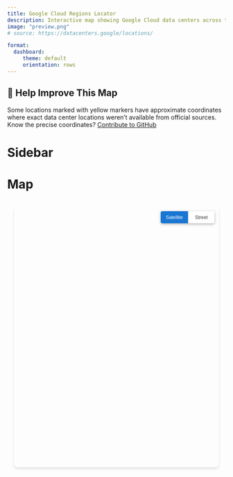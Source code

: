 ```yaml
---
title: Google Cloud Regions Locator
description: Interactive map showing Google Cloud data centers across the globe
image: "preview.png"
# source: https://datacenters.google/locations/

format:
  dashboard:
     theme: default
     orientation: rows
---
```


::: {.callout-warning}
## 🤝 Help Improve This Map

Some locations marked with yellow markers have approximate coordinates where exact data center locations weren't available from official sources. Know the precise coordinates? [Contribute to GitHub](https://github.com/max-ostapenko/website-source/blob/main/src/static/data/gcp-regions.json){target="_blank"}
:::

# Sidebar {.sidebar width=20%}
```{=html}
<style>
    /* Override dashboard default sidebar styling */
    .quarto-dashboard .sidebar {
        background-color: #ffffff !important;
    }


    /* Region item styling */
    .region-item {
        cursor: pointer;
        padding: 12px 16px;
        border-radius: 8px;
        margin-bottom: 4px;
        transition: background-color 0.15s cubic-bezier(0.4, 0.0, 0.2, 1), box-shadow 0.15s cubic-bezier(0.4, 0.0, 0.2, 1);
        display: flex;
        align-items: center;
        justify-content: space-between;
        background-color: transparent;
        border: none;
        position: relative;
    }

    .region-item:hover {
        background-color: rgba(0, 0, 0, 0.04);
        border-radius: 8px;
    }

    .region-item.active {
        background-color: rgba(25, 118, 210, 0.12);
        color: #1976d2;
    }

    .region-item.active .region-text-main,
    .region-item.active .region-text-sub {
        color: #1976d2;
    }

    .region-item.approximate {
        opacity: 0.8;
    }

    /* Continent sections */
    .continent-header {
        margin-bottom: 8px;
        margin-top: 24px;
        cursor: pointer;
        user-select: none;
    }

    .continent-header:first-child {
        margin-top: 16px;
    }

    .continent-title {
        font-size: 14px;
        font-weight: 500;
        color: rgba(0, 0, 0, 0.6);
        text-transform: uppercase;
        letter-spacing: 0.1em;
        margin-bottom: 8px;
        padding: 12px 16px 8px 16px;
        border-radius: 4px;
        transition: background-color 0.15s ease;
        display: flex;
        align-items: center;
        justify-content: space-between;
    }

    .continent-title:hover {
        background-color: rgba(0, 0, 0, 0.04);
    }

    .continent-toggle {
        font-size: 12px;
        color: rgba(0, 0, 0, 0.4);
        transition: transform 0.2s ease;
        line-height: 1;
    }

    .continent-toggle.expanded {
        transform: rotate(90deg);
    }

    .continent-regions {
        max-height: 0;
        overflow: hidden;
        transition: max-height 0.3s cubic-bezier(0.4, 0.0, 0.2, 1);
    }

    .continent-regions.expanded {
        max-height: 1000px;
    }

    .region-text-main {
        font-weight: 500;
        font-size: 14px;
        color: rgba(0, 0, 0, 0.87);
        margin: 0;
        line-height: 1.2;
    }

    .region-text-sub {
        font-size: 12px;
        color: rgba(0, 0, 0, 0.6);
        margin: 2px 0 0 0;
        line-height: 1.2;
    }

    .region-actions {
        display: flex;
        align-items: center;
        gap: 8px;
        opacity: 0.7;
        transition: opacity 0.15s ease;
    }

    .region-item:hover .region-actions,
    .region-item.active .region-actions {
        opacity: 1;
    }

    .region-marker {
        width: 12px;
        height: 12px;
        border-radius: 50%;
        border: 2px solid #ffffff;
        box-shadow: 0 1px 3px rgba(0, 0, 0, 0.3);
        position: relative;
    }

    .region-marker.precise {
        background-color: #34a853;
    }

    .region-marker.approximate {
        background-color: #fbbc04;
    }

    .copy-link-btn {
        background: none;
        border: none;
        cursor: pointer;
        font-size: 16px;
        padding: 4px;
        border-radius: 4px;
        transition: all 0.15s ease;
        color: rgba(0, 0, 0, 0.54);
        line-height: 1;
        opacity: 0;
        transform: scale(0.9);
    }

    .region-item:hover .copy-link-btn,
    .region-item.active .copy-link-btn {
        opacity: 1;
        transform: scale(1);
    }

    .copy-link-btn:hover {
        background-color: rgba(0, 0, 0, 0.04);
        color: rgba(0, 0, 0, 0.87);
    }

    .region-item.active .copy-link-btn {
        color: #1976d2;
    }

    .region-item.active .copy-link-btn:hover {
        background-color: rgba(25, 118, 210, 0.08);
    }
</style>
<div id="region-list">
    <!-- Region items will be loaded here by JavaScript -->
</div>
```

# Map {.fill}
```{=html}
<!-- Leaflet CSS and JS -->
<link rel="stylesheet" href="https://unpkg.com/leaflet@1.9.4/dist/leaflet.css" />
<script src="https://unpkg.com/leaflet@1.9.4/dist/leaflet.js"></script>
<style>
    /* Map styling */
    /* NOTE: Outer dashboard page keeps id="map" (required by Quarto tab system). The actual Leaflet container uses id="leaflet-map" to avoid duplicate IDs. */
    #leaflet-map {
        height: 600px;
        width: 100%;
        border-radius: 0.5rem;
        box-shadow: 0 4px 6px rgba(0, 0, 0, 0.1);
        position: relative;
        z-index: 1;
    }

    .map-container {
        height: 100%;
        display: flex;
        flex-direction: column;
        padding: 1rem;
        position: relative;
    }

    .map-container #leaflet-map {
        flex: 1;
        min-height: 600px;
        position: relative;
    }

    /* Google Maps style floating controls */
    .map-controls {
        position: absolute;
        top: 10px;
        right: 10px;
        z-index: 2000;
        background: white;
        border-radius: 4px;
        box-shadow: 0 2px 6px rgba(0,0,0,0.3);
        overflow: hidden;
        display: flex;
        flex-direction: row;
        pointer-events: auto;
    }

    .map-btn {
        padding: 8px 12px;
        font-size: 11px;
        font-weight: 500;
        border: none;
        cursor: pointer;
        transition: all 0.2s ease;
        text-align: center;
        background: white;
        color: #333;
        border-right: 1px solid #e0e0e0;
        min-width: 60px;
    }

    .map-btn:last-child {
        border-right: none;
    }

    .map-btn.active {
        background-color: #1976d2;
        color: white;
    }

    .map-btn:hover {
        background-color: #f5f5f5;
    }

    .map-btn.active:hover {
        background-color: #1565c0;
    }

    .map-btn:hover {
        opacity: 0.8;
    }

    /* Leaflet map styling */
    .gcp-marker {
        transition: all 0.2s ease;
    }

    .leaflet-popup-content-wrapper {
        border-radius: 8px !important;
        box-shadow: 0 2px 10px rgba(0,0,0,0.2) !important;
        border: none !important;
    }

    .leaflet-popup-tip {
        background: white !important;
        border: none !important;
        box-shadow: 0 2px 10px rgba(0,0,0,0.2) !important;
    }

    .leaflet-popup-content {
        margin: 16px 20px 12px 16px !important;
        font-family: 'Google Sans', 'Roboto', Arial, sans-serif !important;
    }

    .leaflet-control-zoom {
        border: none !important;
        box-shadow: 0 2px 6px rgba(0,0,0,0.3) !important;
        border-radius: 2px !important;
    }

    .leaflet-control-zoom a {
        background-color: #fff !important;
        color: #666 !important;
        border: none !important;
        font-size: 18px !important;
        line-height: 30px !important;
        width: 30px !important;
        height: 30px !important;
    }

    .leaflet-control-zoom a:hover {
        background-color: #f5f5f5 !important;
        color: #333 !important;
    }

    .leaflet-control-attribution {
        background: rgba(255, 255, 255, 0.8) !important;
        border-radius: 2px !important;
        box-shadow: 0 2px 6px rgba(0,0,0,0.3) !important;
        border: none !important;
        font-size: 11px !important;
    }
</style>
<div class="map-container">
    <div style="position: relative;">
        <div id="leaflet-map"></div>
        <div class="map-controls">
            <button id="satellite-btn" class="map-btn active">Satellite</button>
            <button id="street-btn" class="map-btn">Street</button>
        </div>
    </div>
</div>
```


```{=html}
<script>
    let gcpRegions = [];
    let map;
    let markers = {};
    let activeRegionId = null;
    let satelliteLabelsLayer, streetLayer;

    // Ensure the map tab is shown when deep-linking directly to a region
    function ensureMapTabActiveForRegionHash() {
        if (!window.location.hash.startsWith('#region=')) return;
        const pane = document.getElementById('map');
        const navLink = document.getElementById('tab-map') || document.querySelector('a[href="#map"], a[data-bs-target="#map"]');
        let activated = false;
        if (navLink && window.bootstrap && window.bootstrap.Tab) {
            try { new window.bootstrap.Tab(navLink).show(); activated = true; } catch(_) {}
        }
        if (!activated) {
            if (pane) pane.classList.add('active','show');
            if (navLink) navLink.classList.add('active');
        }
    }

    function getRegionFromURL() {
        return window.location.hash.startsWith('#region=') ? window.location.hash.substring(8) : null;
    }

    function updateURL(regionId) {
        history.replaceState(null, null, regionId ? `#region=${regionId}` : window.location.pathname);
    }

    function copyRegionLink(regionId) {
        const url = `${window.location.origin}${window.location.pathname}#region=${regionId}`;
        navigator.clipboard.writeText(url).then(() => {
            showNotification('Copied to clipboard');
        });
    }

    function showNotification(message) {
        // Remove any existing toast first
        const existingToast = document.querySelector('.toast-notification');
        if (existingToast) {
            existingToast.remove();
        }

        const toast = document.createElement('div');
        toast.className = 'toast-notification';
        toast.textContent = message;
        toast.style.cssText = `
            position: fixed;
            bottom: 24px;
            left: 24px;
            background: #323232;
            color: white;
            padding: 14px 24px;
            border-radius: 4px;
            font-size: 14px;
            font-family: -apple-system, BlinkMacSystemFont, 'Segoe UI', Roboto, sans-serif;
            box-shadow: 0 6px 10px rgba(0, 0, 0, 0.15);
            z-index: 10000;
            opacity: 0;
            transform: translateY(10px);
            transition: all 0.3s ease;
        `;

        document.body.appendChild(toast);
        requestAnimationFrame(() => {
            toast.style.opacity = '1';
            toast.style.transform = 'translateY(0)';
        });

        setTimeout(() => {
            toast.style.opacity = '0';
            toast.style.transform = 'translateY(10px)';
            setTimeout(() => toast.remove(), 300);
        }, 2000);
    }

    async function loadRegionsData() {
        try {
            const response = await fetch('/static/data/gcp-regions.json');
            gcpRegions = await response.json();
        } catch(e) { gcpRegions = []; }
    }

    async function initMap() {
        await loadRegionsData();
        const host = document.getElementById('leaflet-map');
        if (!host) return;

        // Wait just enough frames to ensure the tab layout is applied (esp. after forcing activation)
        await new Promise(r=>requestAnimationFrame(()=>requestAnimationFrame(r)));

        map = L.map(host.id, { zoomControl:true, attributionControl:true }).setView([0,0],2);

        // Layers
        satelliteLabelsLayer = L.layerGroup([
            L.tileLayer('https://server.arcgisonline.com/ArcGIS/rest/services/World_Imagery/MapServer/tile/{z}/{y}/{x}', { attribution: '© Esri', maxZoom: 18 }),
            L.tileLayer('https://{s}.basemaps.cartocdn.com/light_only_labels/{z}/{x}/{y}{r}.png', { attribution: '© CartoDB, © OpenStreetMap', maxZoom: 19, subdomains: 'abcd' })
        ]).addTo(map);
        streetLayer = L.tileLayer('https://{s}.tile.openstreetmap.org/{z}/{x}/{y}.png', { attribution: '© OpenStreetMap contributors', maxZoom: 19 });

        // Build markers
        gcpRegions.forEach(region => {
            const marker = L.circleMarker([region.lat, region.lng], {
                radius:6,
                fillColor: region.approximate ? '#fbbc04' : '#34a853',
                color:'#ffffff', weight:2, fillOpacity: region.approximate ? 0.8 : 0.9,
                className:'gcp-marker'
            }).addTo(map);
            const locationStatus = region.approximate ? '<br><span style="color:#fbbc04;font-size:12px;">⚠️ Approximate location - <a href="https://github.com/max-ostapenko/website-source/blob/main/src/static/data/gcp-regions.json" target="_blank" style="color:#1a73e8;">help improve</a></span>' : '';
            marker.bindPopup(`
                <div style="font-family:'Google Sans',Arial,sans-serif;font-size:14px;min-width:200px;">
                    <strong style="color:#1a73e8;font-size:16px;">${region.id}</strong><br>
                    <span style="color:#5f6368;">${region.locationName}</span>
                    ${locationStatus}
                </div>`);
            marker.regionId = region.id;
            markers[region.id] = marker;
            marker.on('click', () => {
                setActiveRegion(region.id);
                map.setView([region.lat, region.lng], 15);
            });
        });

        populateRegionList();
        setupMapControls();
        handleDeepLinking();
        setTimeout(()=>map.invalidateSize(true),300);
    }

    function handleDeepLinking() {
        const target = getRegionFromURL();
        if (!target) return;
        const region = gcpRegions.find(r=>r.id===target);
        if (!region) return;
        map.setView([region.lat, region.lng], 15);
        setActiveRegion(region.id, false);
    }

    function setupMapControls() {
        const satelliteBtn = document.getElementById('satellite-btn');
        const streetBtn = document.getElementById('street-btn');
        satelliteBtn.addEventListener('click', () => {
            if (map.hasLayer(streetLayer)) map.removeLayer(streetLayer);
            if (!map.hasLayer(satelliteLabelsLayer)) map.addLayer(satelliteLabelsLayer);
            satelliteBtn.className='map-btn active'; streetBtn.className='map-btn';
        });
        streetBtn.addEventListener('click', () => {
            if (map.hasLayer(satelliteLabelsLayer)) map.removeLayer(satelliteLabelsLayer);
            if (!map.hasLayer(streetLayer)) map.addLayer(streetLayer);
            streetBtn.className='map-btn active'; satelliteBtn.className='map-btn';
        });
    }

    function populateRegionList() {
        const container = document.getElementById('region-list');
        container.innerHTML='';
        function continent(regionId){
            if (regionId.startsWith('asia-')) return 'Asia';
            if (regionId.startsWith('europe-')) return 'Europe';
            if (regionId.startsWith('us-') || regionId.startsWith('northamerica-')) return 'North America';
            if (regionId.startsWith('southamerica-')) return 'South America';
            if (regionId.startsWith('australia-')) return 'Australia & Oceania';
            if (regionId.startsWith('me-')) return 'Middle East';
            if (regionId.startsWith('africa-')) return 'Africa';
            return 'Other';
        }
        const grouped={};
        gcpRegions.forEach(r=>{ const c=continent(r.id); (grouped[c]=grouped[c]||[]).push(r); });
        const order=['Africa','Asia','Australia & Oceania','Europe','Middle East','North America','South America','Other'];
        order.filter(c=>grouped[c]).forEach(c=>{
            const head=document.createElement('div');
            head.className='continent-header';
            head.innerHTML=`<h3 class="continent-title">
                ${c}
                <span class="continent-toggle">▶</span>
            </h3>`;

            const regionsContainer = document.createElement('div');
            regionsContainer.className = 'continent-regions';

            // Add click handler for expand/collapse
            head.addEventListener('click', () => {
                const toggle = head.querySelector('.continent-toggle');
                const isExpanded = regionsContainer.classList.contains('expanded');

                if (isExpanded) {
                    regionsContainer.classList.remove('expanded');
                    toggle.classList.remove('expanded');
                } else {
                    regionsContainer.classList.add('expanded');
                    toggle.classList.add('expanded');
                }
            });

            container.appendChild(head);
            container.appendChild(regionsContainer);

            grouped[c].sort((a,b)=>a.id.localeCompare(b.id)).forEach(region=>{
                const item=document.createElement('div');
                item.className = `region-item${region.approximate ? ' approximate' : ''}`;
                item.dataset.regionId=region.id;

                const markerClass = region.approximate ? 'approximate' : 'precise';
                const markerTooltip = region.approximate ?
                    'Approximate location - exact coordinates needed' :
                    'Precise location confirmed';

                item.innerHTML=`
                    <div style="flex:1;">
                        <p class="region-text-main">${region.id}</p>
                        <p class="region-text-sub">${region.locationName}</p>
                    </div>
                    <div class="region-actions">
                        <button class="copy-link-btn" title="Copy direct link">
                            <svg width="16" height="16" viewBox="0 0 24 24" fill="currentColor">
                                <path d="M16 1H4c-1.1 0-2 .9-2 2v14h2V3h12V1zm3 4H8c-1.1 0-2 .9-2 2v14c0 1.1.9 2 2 2h11c1.1 0 2-.9 2-2V7c0-1.1-.9-2-2-2zm0 16H8V7h11v14z"/>
                            </svg>
                        </button>
                        <div class="region-marker ${markerClass}" title="${markerTooltip}"></div>
                    </div>
                `;

                // Add event listeners using modern approach
                const copyBtn = item.querySelector('.copy-link-btn');
                copyBtn.addEventListener('click', (e) => {
                    e.stopPropagation();
                    copyRegionLink(region.id);
                });

                item.addEventListener('click', e=>{
                    if(e.target.closest('.copy-link-btn')) return;
                    setActiveRegion(region.id);
                    // Simple instant view - no animation
                    map.setView([region.lat, region.lng], 12);
                });
                regionsContainer.appendChild(item);
            });
        });
    }

    function setActiveRegion(regionId, updateUrl=true) {
        if (activeRegionId){ const prev=document.querySelector(`.region-item[data-region-id="${activeRegionId}"]`); prev?.classList.remove('active'); }
        const current=document.querySelector(`.region-item[data-region-id="${regionId}"]`); current?.classList.add('active');

        // Expand the continent containing this region
        if (current) {
            const regionsContainer = current.closest('.continent-regions');
            if (regionsContainer && !regionsContainer.classList.contains('expanded')) {
                const header = regionsContainer.previousElementSibling;
                const toggle = header.querySelector('.continent-toggle');
                regionsContainer.classList.add('expanded');
                toggle.classList.add('expanded');
            }
        }

        activeRegionId=regionId;
        if (updateUrl) updateURL(regionId);
    }

    document.addEventListener('DOMContentLoaded', () => { ensureMapTabActiveForRegionHash(); initMap(); });

    window.addEventListener('hashchange', () => {
        ensureMapTabActiveForRegionHash();
        const target=getRegionFromURL();
        if (!target){ if (activeRegionId){ const prev=document.querySelector(`.region-item[data-region-id="${activeRegionId}"]`); prev?.classList.remove('active'); activeRegionId=null; } map?.setView([0,0],2); return; }
        const region=gcpRegions.find(r=>r.id===target); if (!region) return;
        map.setView([region.lat, region.lng], 12);
        setActiveRegion(region.id,false); });
</script>
```
